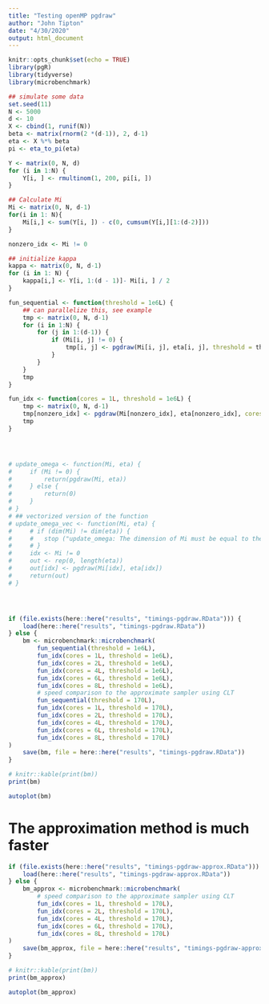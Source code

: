 ```yaml
---
title: "Testing openMP pgdraw"
author: "John Tipton"
date: "4/30/2020"
output: html_document
---
```


```r
knitr::opts_chunk$set(echo = TRUE)
library(pgR)
library(tidyverse)
library(microbenchmark)
```


```r
## simulate some data
set.seed(11)
N <- 5000
d <- 10
X <- cbind(1, runif(N))
beta <- matrix(rnorm(2 *(d-1)), 2, d-1)
eta <- X %*% beta
pi <- eta_to_pi(eta)

Y <- matrix(0, N, d)
for (i in 1:N) {
    Y[i, ] <- rmultinom(1, 200, pi[i, ])
}

## Calculate Mi
Mi <- matrix(0, N, d-1)
for(i in 1: N){
    Mi[i,] <- sum(Y[i, ]) - c(0, cumsum(Y[i,][1:(d-2)]))
}

nonzero_idx <- Mi != 0

## initialize kappa
kappa <- matrix(0, N, d-1)
for (i in 1: N) {
    kappa[i,] <- Y[i, 1:(d - 1)]- Mi[i, ] / 2
}
```

```r
fun_sequential <- function(threshold = 1e6L) {
    ## can parallelize this, see example
    tmp <- matrix(0, N, d-1)
    for (i in 1:N) {
        for (j in 1:(d-1)) {
            if (Mi[i, j] != 0) {
                tmp[i, j] <- pgdraw(Mi[i, j], eta[i, j], threshold = threshold)
            }
        }
    }
    tmp
}

fun_idx <- function(cores = 1L, threshold = 1e6L) {
    tmp <- matrix(0, N, d-1)
    tmp[nonzero_idx] <- pgdraw(Mi[nonzero_idx], eta[nonzero_idx], cores = cores, threshold = threshold)
    tmp
}




# update_omega <- function(Mi, eta) {
#     if (Mi != 0) {
#         return(pgdraw(Mi, eta))
#     } else {
#         return(0)
#     }
# }
# ## vectorized version of the function
# update_omega_vec <- function(Mi, eta) {
#     # if (dim(Mi) != dim(eta)) {
#     #   stop ("update_omega: The dimension of Mi must be equal to the dimension of eta")
#     # }
#     idx <- Mi != 0
#     out <- rep(0, length(eta))
#     out[idx] <- pgdraw(Mi[idx], eta[idx])
#     return(out)
# }




if (file.exists(here::here("results", "timings-pgdraw.RData"))) {
    load(here::here("results", "timings-pgdraw.RData"))
} else {
    bm <- microbenchmark::microbenchmark(
        fun_sequential(threshold = 1e6L),
        fun_idx(cores = 1L, threshold = 1e6L),
        fun_idx(cores = 2L, threshold = 1e6L),
        fun_idx(cores = 4L, threshold = 1e6L),
        fun_idx(cores = 6L, threshold = 1e6L),
        fun_idx(cores = 8L, threshold = 1e6L),
        # speed comparison to the approximate sampler using CLT
        fun_sequential(threshold = 170L),
        fun_idx(cores = 1L, threshold = 170L),
        fun_idx(cores = 2L, threshold = 170L),
        fun_idx(cores = 4L, threshold = 170L),
        fun_idx(cores = 6L, threshold = 170L),
        fun_idx(cores = 8L, threshold = 170L)
)
    save(bm, file = here::here("results", "timings-pgdraw.RData"))
}

# knitr::kable(print(bm))
print(bm)
```

```r
autoplot(bm) 
```

# The approximation method is much faster

```r

if (file.exists(here::here("results", "timings-pgdraw-approx.RData"))) {
    load(here::here("results", "timings-pgdraw-approx.RData"))
} else {
    bm_approx <- microbenchmark::microbenchmark(
        # speed comparison to the approximate sampler using CLT
        fun_idx(cores = 1L, threshold = 170L),
        fun_idx(cores = 2L, threshold = 170L),
        fun_idx(cores = 4L, threshold = 170L),
        fun_idx(cores = 6L, threshold = 170L),
        fun_idx(cores = 8L, threshold = 170L)
)
    save(bm_approx, file = here::here("results", "timings-pgdraw-approx.RData"))
}

# knitr::kable(print(bm))
print(bm_approx)
```

```r
autoplot(bm_approx) 
```

